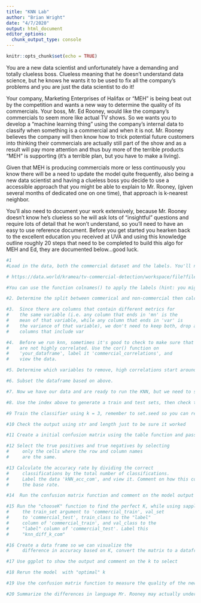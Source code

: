 ```yaml
---
title: "KNN Lab"
author: "Brian Wright"
date: "4/7/2020"
output: html_document
editor_options: 
  chunk_output_type: console
---
```


```r
knitr::opts_chunk$set(echo = TRUE)
```

You are a new data scientist and unfortunately have a demanding and totally clueless boss.  Clueless meaning that he doesn't understand data science, but he knows he wants it to be used to fix all the company's problems and you are just the data scientist to do it! 

Your company, Marketing Enterprises of Halifax or "MEH" is being beat out by the competition and wants a new way to determine the quality of its commercials. Your boss, Mr. Ed Rooney, would like the company's commercials to seem more like actual TV shows. So we wants you to develop a "machine learning thing" using the company’s internal data to classify when something is a commercial and when it is not. Mr. Rooney believes the company will then know how to trick potential future customers into thinking their commercials are actually still part of the show and as a result will pay more attention and thus buy more of the terrible products "MEH" is supporting (it's a terrible plan, but you have to make a living). 

Given that MEH is producing commercials more or less continuously you know there 
will be a need to update the model quite frequently, also being a new data scientist and having a clueless boss you decide to use a accessible approach that you might be able to explain to Mr. Rooney, (given several months of dedicated one on one time), that approach is k-nearest neighbor. 

You'll also need to document your work extensively, because Mr. Rooney doesn't know he's clueless so he will ask lots of "insightful" questions and require lots of detail that he won't understand, so you'll need to have an easy to use reference document. Before you get started you hearken back to the excellent education you received at UVA and using this knowledge outline roughly 20 steps that need to be completed to build this algo for MEH and Ed, they are documented below...good luck.
 

```r
#1
#Load in the data, both the commercial dataset and the labels. You'll need to the place the labels on the columns. The dataset "tv_commercialsets-CNN_Cleaned.csv",  is data collected about the features of commercials on CNN. We can try to predict what segments of video are commercials based on their audio and video components. More information on the datasets can be found data.world:

# https://data.world/kramea/tv-commercial-detection/workspace/file?filename=tv_commercial_datasets%2FBBC_Cleaned.csv

#You can use the function colnames() to apply the labels (hint: you might need to reshape the labels to make this work)

```

```r
#2. Determine the split between commerical and non-commercial then calculate the base rate, assume 1 is the commercial label and -1 is the non-commercial label 
```

```r
#3.  Since there are columns that contain different metrics for
#    the same variable (i.e. any column that ends in 'mn' is the
#    mean of that variable, while any column that ends in 'var' is
#    the variance of that variable), we don't need to keep both, drop all the 
#    columns that include var
```

```r
#4.  Before we run knn, sometimes it's good to check to make sure that our variables
#    are not highly correlated. Use the cor() function on
#    'your_dataframe', label it 'commercial_correlations', and
#    view the data.

```

```r
#5. Determine which variables to remove, high correlations start around .7 or below -.7 I would especially remove variables that appear to be correlated with more than one variable. List your rationale here:
```

```r
#6. Subset the dataframe based on above.
```


```r
#7. Now we have our data and are ready to run the KNN, but we need to split into test and train. Create a index the will divide the data into a 70/30 split
```

```r
#8. Use the index above to generate a train and test sets, then check the row counts to be safe and show Mr. Rooney. 
```

```r
#9 Train the classifier using k = 3, remember to set.seed so you can repeat the output and to use the labels as a vector for the class (not a index of the dataframe)
```


```r
#10 Check the output using str and length just to be sure it worked
```

```r
#11 Create a initial confusion matrix using the table function and pass it to a object. (xx <- your confusion matrix)
```

```r
#12 Select the true positives and true negatives by selecting
#     only the cells where the row and column names
#     are the same.
```

```r
#13 Calculate the accuracy rate by dividing the correct 
#     classifications by the total number of classifications.
#     Label the data 'kNN_acc_com', and view it. Comment on how this compares to
#     the base rate. 
```

```r
#14  Run the confusion matrix function and comment on the model output
```

```r
#15 Run the "chooseK" function to find the perfect K, while using sapply() function on chooseK() to test k from 1 to 21 (only selecting the odd numbers), and set
#     the train_set argument to 'commercial_train', val_set
#     to 'commercial_test', train_class to the "label" 
#     column of 'commercial_train', and val_class to the
#     "label" column of 'commercial_test'. Label this
#     "knn_diff_k_com"
```

```r
#16 Create a data frame so we can visualize the
#     difference in accuracy based on K, convert the matrix to a dataframe
```

```r
#17 Use ggplot to show the output and comment on the k to select
```

```r
#18 Rerun the model  with "optimal" k 
```

```r
#19 Use the confusion matrix function to measure the quality of the new model
```

```r
#20 Summarize the differences in language Mr. Rooney may actually understand. Include a discussion on which approach k=3 or k=optimal is the better method moving forward for "MEH". 
```

